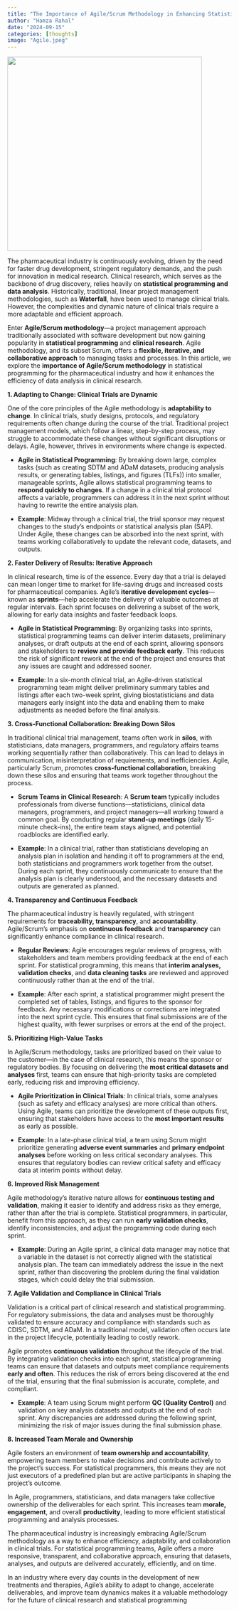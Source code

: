 ```yaml
---
title: "The Importance of Agile/Scrum Methodology in Enhancing Statistical Programming and Analysis Efficiency in the Pharmaceutical Industry and Clinical Research"
author: "Hamza Rahal"
date: "2024-09-15"
categories: [thoughts]
image: "Agile.jpeg"
---
```


![](Agile.jpeg){width="437"}

The pharmaceutical industry is continuously evolving, driven by the need for faster drug development, stringent regulatory demands, and the push for innovation in medical research. Clinical research, which serves as the backbone of drug discovery, relies heavily on **statistical programming and data analysis**. Historically, traditional, linear project management methodologies, such as **Waterfall**, have been used to manage clinical trials. However, the complexities and dynamic nature of clinical trials require a more adaptable and efficient approach.

Enter **Agile/Scrum methodology**—a project management approach traditionally associated with software development but now gaining popularity in **statistical programming** and **clinical research**. Agile methodology, and its subset Scrum, offers a **flexible, iterative, and collaborative approach** to managing tasks and processes. In this article, we explore the **importance of Agile/Scrum methodology** in statistical programming for the pharmaceutical industry and how it enhances the efficiency of data analysis in clinical research.

**1. Adapting to Change: Clinical Trials are Dynamic**

One of the core principles of the Agile methodology is **adaptability to change**. In clinical trials, study designs, protocols, and regulatory requirements often change during the course of the trial. Traditional project management models, which follow a linear, step-by-step process, may struggle to accommodate these changes without significant disruptions or delays. Agile, however, thrives in environments where change is expected.

-   **Agile in Statistical Programming**: By breaking down large, complex tasks (such as creating SDTM and ADaM datasets, producing analysis results, or generating tables, listings, and figures (TLFs)) into smaller, manageable sprints, Agile allows statistical programming teams to **respond quickly to changes**. If a change in a clinical trial protocol affects a variable, programmers can address it in the next sprint without having to rewrite the entire analysis plan.

-   **Example**: Midway through a clinical trial, the trial sponsor may request changes to the study's endpoints or statistical analysis plan (SAP). Under Agile, these changes can be absorbed into the next sprint, with teams working collaboratively to update the relevant code, datasets, and outputs.

**2. Faster Delivery of Results: Iterative Approach**

In clinical research, time is of the essence. Every day that a trial is delayed can mean longer time to market for life-saving drugs and increased costs for pharmaceutical companies. Agile’s **iterative development cycles**—known as **sprints**—help accelerate the delivery of valuable outcomes at regular intervals. Each sprint focuses on delivering a subset of the work, allowing for early data insights and faster feedback loops.

-   **Agile in Statistical Programming**: By organizing tasks into sprints, statistical programming teams can deliver interim datasets, preliminary analyses, or draft outputs at the end of each sprint, allowing sponsors and stakeholders to **review and provide feedback early**. This reduces the risk of significant rework at the end of the project and ensures that any issues are caught and addressed sooner.

-   **Example**: In a six-month clinical trial, an Agile-driven statistical programming team might deliver preliminary summary tables and listings after each two-week sprint, giving biostatisticians and data managers early insight into the data and enabling them to make adjustments as needed before the final analysis.

**3. Cross-Functional Collaboration: Breaking Down Silos**

In traditional clinical trial management, teams often work in **silos**, with statisticians, data managers, programmers, and regulatory affairs teams working sequentially rather than collaboratively. This can lead to delays in communication, misinterpretation of requirements, and inefficiencies. Agile, particularly Scrum, promotes **cross-functional collaboration**, breaking down these silos and ensuring that teams work together throughout the process.

-   **Scrum Teams in Clinical Research**: A **Scrum team** typically includes professionals from diverse functions—statisticians, clinical data managers, programmers, and project managers—all working toward a common goal. By conducting regular **stand-up meetings** (daily 15-minute check-ins), the entire team stays aligned, and potential roadblocks are identified early.

-   **Example**: In a clinical trial, rather than statisticians developing an analysis plan in isolation and handing it off to programmers at the end, both statisticians and programmers work together from the outset. During each sprint, they continuously communicate to ensure that the analysis plan is clearly understood, and the necessary datasets and outputs are generated as planned.

**4. Transparency and Continuous Feedback**

The pharmaceutical industry is heavily regulated, with stringent requirements for **traceability, transparency**, and **accountability**. Agile/Scrum’s emphasis on **continuous feedback** and **transparency** can significantly enhance compliance in clinical research.

-   **Regular Reviews**: Agile encourages regular reviews of progress, with stakeholders and team members providing feedback at the end of each sprint. For statistical programming, this means that **interim analyses, validation checks**, and **data cleaning tasks** are reviewed and approved continuously rather than at the end of the trial.

-   **Example**: After each sprint, a statistical programmer might present the completed set of tables, listings, and figures to the sponsor for feedback. Any necessary modifications or corrections are integrated into the next sprint cycle. This ensures that final submissions are of the highest quality, with fewer surprises or errors at the end of the project.

**5. Prioritizing High-Value Tasks**

In Agile/Scrum methodology, tasks are prioritized based on their value to the customer—in the case of clinical research, this means the sponsor or regulatory bodies. By focusing on delivering the **most critical datasets and analyses** first, teams can ensure that high-priority tasks are completed early, reducing risk and improving efficiency.

-   **Agile Prioritization in Clinical Trials**: In clinical trials, some analyses (such as safety and efficacy analyses) are more critical than others. Using Agile, teams can prioritize the development of these outputs first, ensuring that stakeholders have access to the **most important results** as early as possible.

-   **Example**: In a late-phase clinical trial, a team using Scrum might prioritize generating **adverse event summaries** and **primary endpoint analyses** before working on less critical secondary analyses. This ensures that regulatory bodies can review critical safety and efficacy data at interim points without delay.

**6. Improved Risk Management**

Agile methodology’s iterative nature allows for **continuous testing and validation**, making it easier to identify and address risks as they emerge, rather than after the trial is complete. Statistical programmers, in particular, benefit from this approach, as they can run **early validation checks**, identify inconsistencies, and adjust the programming code during each sprint.

-   **Example**: During an Agile sprint, a clinical data manager may notice that a variable in the dataset is not correctly aligned with the statistical analysis plan. The team can immediately address the issue in the next sprint, rather than discovering the problem during the final validation stages, which could delay the trial submission.

**7. Agile Validation and Compliance in Clinical Trials**

Validation is a critical part of clinical research and statistical programming. For regulatory submissions, the data and analyses must be thoroughly validated to ensure accuracy and compliance with standards such as CDISC, SDTM, and ADaM. In a traditional model, validation often occurs late in the project lifecycle, potentially leading to costly rework.

Agile promotes **continuous validation** throughout the lifecycle of the trial. By integrating validation checks into each sprint, statistical programming teams can ensure that datasets and outputs meet compliance requirements **early and often**. This reduces the risk of errors being discovered at the end of the trial, ensuring that the final submission is accurate, complete, and compliant.

-   **Example**: A team using Scrum might perform **QC (Quality Control)** and validation on key analysis datasets and outputs at the end of each sprint. Any discrepancies are addressed during the following sprint, minimizing the risk of major issues during the final submission phase.

**8. Increased Team Morale and Ownership**

Agile fosters an environment of **team ownership and accountability**, empowering team members to make decisions and contribute actively to the project’s success. For statistical programmers, this means they are not just executors of a predefined plan but are active participants in shaping the project’s outcome.

In Agile, programmers, statisticians, and data managers take collective ownership of the deliverables for each sprint. This increases team **morale, engagement**, and overall **productivity**, leading to more efficient statistical programming and analysis processes.

The pharmaceutical industry is increasingly embracing Agile/Scrum methodology as a way to enhance efficiency, adaptability, and collaboration in clinical trials. For statistical programming teams, Agile offers a more responsive, transparent, and collaborative approach, ensuring that datasets, analyses, and outputs are delivered accurately, efficiently, and on time.

In an industry where every day counts in the development of new treatments and therapies, Agile’s ability to adapt to change, accelerate deliverables, and improve team dynamics makes it a valuable methodology for the future of clinical research and statistical programming
